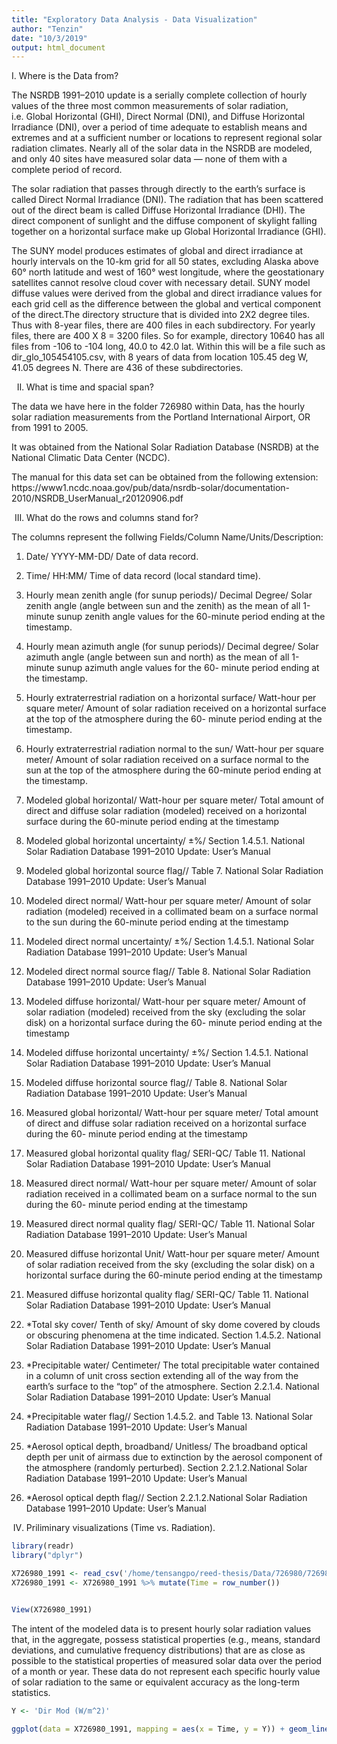 ```yaml
---
title: "Exploratory Data Analysis - Data Visualization"
author: "Tenzin"
date: "10/3/2019"
output: html_document
---
```


I. Where is the Data from?

The NSRDB 1991–2010 update is a serially complete collection of hourly values of the three most common measurements of solar radiation, i.e. Global Horizontal (GHI), Direct Normal (DNI), and Diffuse Horizontal Irradiance (DNI), over a period of time adequate to establish means and extremes and at a sufficient number or locations to represent regional solar radiation climates. Nearly all of the solar data in the NSRDB are modeled, and only 40 sites have measured solar data — none of them with a complete period of record. 

The solar radiation that passes through directly to the earth’s surface is called Direct Normal Irradiance (DNI). The radiation that has been scattered out of the direct beam is called Diffuse Horizontal Irradiance (DHI). The direct component of sunlight and the diffuse component of skylight falling together on a horizontal surface make up Global Horizontal Irradiance (GHI). 

The SUNY model produces estimates of global and direct irradiance at hourly intervals on the 10-km grid for all 50 states, excluding Alaska above 60° north latitude and west of 160° west longitude, where the geostationary satellites cannot resolve cloud cover with necessary detail. SUNY model diffuse values were derived from the global and direct irradiance values for each grid cell as the difference between the global and vertical component of the direct.The directory structure that is divided into 2X2 degree tiles. Thus with 8-year files, there are 400 files in each subdirectory.  For yearly files, there are 400 X 8 = 3200 files.  So for example, directory 10640 has all files from -106 to -104 long, 40.0 to 42.0 lat. Within this will be a file such as dir_glo_105454105.csv, with 8 years of data from location 105.45 deg W, 41.05 degrees N. There are 436 of these subdirectories.



II. What is time and spacial span?

The data we have here in the folder 726980 within Data, has the hourly solar radiation measurements from the Portland International Airport, OR from 1991 to 2005. 

It was obtained from the National Solar Radiation Database (NSRDB) at the National Climatic Data Center (NCDC).

The manual for this data set can be obtained from the following extension:
https://www1.ncdc.noaa.gov/pub/data/nsrdb-solar/documentation-2010/NSRDB_UserManual_r20120906.pdf



III. What do the rows and columns stand for?

The columns represent the follwing Fields/Column Name/Units/Description:

1. 
Date/
YYYY-MM-DD/ 
Date of data record.

2. 
Time/
HH:MM/
Time of data record (local standard time).

3.
Hourly mean zenith angle (for sunup periods)/
Decimal Degree/
Solar zenith angle (angle between sun and the zenith) as the mean of all 1-minute sunup zenith angle values for the 60-minute period ending at the timestamp.

4. 
Hourly mean azimuth angle (for sunup periods)/
Decimal degree/
Solar azimuth angle (angle between sun and north) as the mean of all 1-minute sunup azimuth angle values for the 60- minute period ending at the timestamp.

5. 
Hourly extraterrestrial radiation on a horizontal surface/
Watt-hour per square meter/
Amount of solar radiation received on a horizontal surface at the top of the atmosphere during the 60- minute period ending at the timestamp.

6. 
Hourly extraterrestrial radiation normal to the sun/
Watt-hour per square meter/
Amount of solar radiation received on a surface normal to the sun at the top of the atmosphere during the 60-minute period ending at the timestamp.

7. 
Modeled global horizontal/
Watt-hour per square meter/
Total amount of direct and diffuse solar radiation (modeled) received on a horizontal surface during the 60-minute period ending at the timestamp

8. 
Modeled global horizontal uncertainty/
±%/
Section 1.4.5.1. National Solar Radiation Database 1991–2010 Update: User’s Manual

9. 
Modeled global horizontal source flag//
Table 7. National Solar Radiation Database 1991–2010 Update: User’s Manual

10. 
Modeled direct normal/
Watt-hour per square meter/
Amount of solar radiation (modeled) received in a collimated beam on a surface normal to the sun during the 60-minute period ending at the timestamp

11. 
Modeled direct normal uncertainty/
±%/
Section 1.4.5.1. National Solar Radiation Database 1991–2010 Update: User’s Manual

12. 
Modeled direct normal source flag//
Table 8. National Solar Radiation Database 1991–2010 Update: User’s Manual

13. 
Modeled diffuse horizontal/
Watt-hour per square meter/
Amount of solar radiation (modeled) received from the sky (excluding the solar disk) on a horizontal surface during the 60- minute period ending at the timestamp

14. 
Modeled diffuse horizontal uncertainty/
±%/
Section 1.4.5.1. National Solar Radiation Database 1991–2010 Update: User’s Manual

15. 
Modeled diffuse horizontal source flag//
Table 8. National Solar Radiation Database 1991–2010 Update: User’s Manual

16. 
Measured global horizontal/
Watt-hour per square meter/
Total amount of direct and diffuse solar radiation received on a horizontal surface during the 60- minute period ending at the timestamp

17. 
Measured global horizontal quality flag/
SERI-QC/
Table 11. National Solar Radiation Database 1991–2010 Update: User’s Manual

18. 
Measured direct normal/
Watt-hour per square meter/
Amount of solar radiation received in a collimated beam on a surface normal to the sun during the 60- minute period ending at the timestamp

19. 
Measured direct normal quality flag/
SERI-QC/
Table 11. National Solar Radiation Database 1991–2010 Update: User’s Manual

20. 
Measured diffuse horizontal Unit/
Watt-hour per square meter/
Amount of solar radiation received from the sky (excluding the solar disk) on a horizontal surface during the 60-minute period ending at the timestamp

21. 
Measured diffuse horizontal quality flag/
SERI-QC/
Table 11. National Solar Radiation Database 1991–2010 Update: User’s Manual

22. 
*Total sky cover/
Tenth of sky/
Amount of sky dome covered by clouds or obscuring phenomena at the time indicated. Section 1.4.5.2. National Solar Radiation Database 1991–2010 Update: User’s Manual

23. 
*Precipitable water/
Centimeter/
The total precipitable water contained in a column of unit cross section extending all of the way from the earth's surface to the “top” of the atmosphere. Section 2.2.1.4. National Solar Radiation Database 1991–2010 Update: User’s Manual

24. 
*Precipitable water flag//
Section 1.4.5.2. and Table 13. National Solar Radiation Database 1991–2010 Update: User’s Manual

25. 
*Aerosol optical depth, broadband/
Unitless/
The broadband optical depth per unit of airmass due to extinction by the aerosol component of the atmosphere (randomly perturbed). Section 2.2.1.2.National Solar Radiation Database 1991–2010 Update: User’s Manual

26. 
*Aerosol optical depth flag//
Section 2.2.1.2.National Solar Radiation Database 1991–2010 Update: User’s Manual



IV. Priliminary visualizations (Time vs. Radiation).

```r
library(readr)
library("dplyr") 

X726980_1991 <- read_csv('/home/tensangpo/reed-thesis/Data/726980/726980_1991.csv')
X726980_1991 <- X726980_1991 %>% mutate(Time = row_number())


View(X726980_1991)

```

The intent of the modeled data is to present hourly solar radiation values that, in the aggregate, possess statistical properties (e.g., means, standard deviations, and cumulative frequency distributions) that are as close as possible to the statistical properties of measured solar data over the period of a month or year. These data do not represent each specific hourly value of solar radiation to the same or equivalent accuracy as the long-term statistics. 

```r

Y <- 'Dir Mod (W/m^2)'

ggplot(data = X726980_1991, mapping = aes(x = Time, y = Y)) + geom_line() + geom_point() + xlab("Time (Hour)") + ylab("Modeled Direct Normal (W/m^2)") + ggtitle("Solar Radiation in 1991")

```


